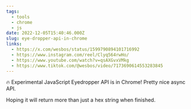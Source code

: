 ```yaml
---
tags:
  - tools
  - chrome
  - js
date: 2022-12-05T15:40:46.000Z
slug: eye-dropper-api-in-chrome
links:
  - https://x.com/wesbos/status/1599790894101716992
  - https://www.instagram.com/reel/Clyq564rwHo/
  - https://www.youtube.com/watch?v=qsAXGvxVMkg
  - https://www.tiktok.com/@wesbos/video/7173690614553283845
---
```


🔥 Experimental JavaScript Eyedropper API is in Chrome! Pretty nice async API. 

Hoping it will return more than just a hex string when finished.
